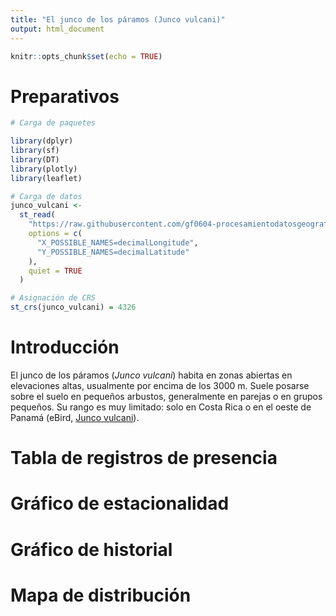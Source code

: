 ```yaml
---
title: "El junco de los páramos (Junco vulcani)"
output: html_document
---
```


```r
knitr::opts_chunk$set(echo = TRUE)
```

# Preparativos

```r
# Carga de paquetes

library(dplyr)
library(sf)
library(DT)
library(plotly)
library(leaflet)
```

```r
# Carga de datos
junco_vulcani <-
  st_read(
    "https://raw.githubusercontent.com/gf0604-procesamientodatosgeograficos/2021i-datos/main/gbif/junco_vulcani-cr-registros.csv",
    options = c(
      "X_POSSIBLE_NAMES=decimalLongitude",
      "Y_POSSIBLE_NAMES=decimalLatitude"
    ),
    quiet = TRUE
  )

# Asignación de CRS
st_crs(junco_vulcani) = 4326
```

# Introducción
El junco de los páramos (*Junco vulcani*) habita en zonas abiertas en elevaciones altas, usualmente por encima de los 3000 m. Suele posarse sobre el suelo en pequeños arbustos, generalmente en parejas o en grupos pequeños. Su rango es muy limitado: solo en Costa Rica o en el oeste de Panamá (eBird, [Junco vulcani](https://ebird.org/species/voljun1)).

# Tabla de registros de presencia

# Gráfico de estacionalidad

# Gráfico de historial

# Mapa de distribución
